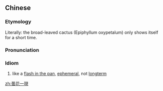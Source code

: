 {{also|昙花一现}}
==Chinese==
{{zh-forms|s=昙花一现|type=211}}

===Etymology===
Literally: the broad-leaved cactus (Epiphyllum oxypetalum) only shows itself for a short time.

===Pronunciation===
{{zh-pron
|m=tánhuā一xiàn
|cat=id
}}

===Idiom===
{{zh-idiom}}
# like a [[flash in the pan]], [[ephemeral]], not [[longterm]]

[[zh:曇花一現]]